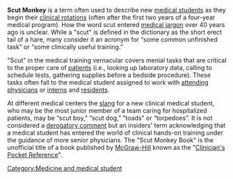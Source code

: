 {{linkless|November 2006}} 
'''Scut Monkey''' is a term often used to describe new [[medical student]]s as they begin their [[clinical rotation]]s (often after the first two years of a four-year medical program).  How the word scut entered [[medical jargon]] over 40 years ago is unclear. While a "scut" is defined in the dictionary as the short erect tail of a hare, many consider it an acronym for “some common unfinished task” or “some clinically useful training.” 

"Scut" in the medical training vernacular covers menial tasks that are critical to the proper care of [[patient]]s (i.e., looking up laboratory data, calling to schedule tests, gathering supplies before a bedside procedure). These tasks often fall to the medical student assigned to work with [[attending physician]]s or [[intern]]s and [[Residency (medicine)|residents]].

At different medical centers the [[slang]] for a new clinical medical student, who may be the most junior member of a team caring for hospitalized patients, may be “scut boy,” “scut dog,” "toads" or “torpedoes”. It is not considered a [[derogatory comment]] but an insiders' term acknowledging that a medical student has entered the world of clinical hands-on training under the guidance of more senior physicians. The "Scut Monkey Book" is the unofficial title of a book published by [[McGraw-Hill]] known as the "[[Clinician's Pocket Reference]]".

[[Category:Medicine and medical student]]